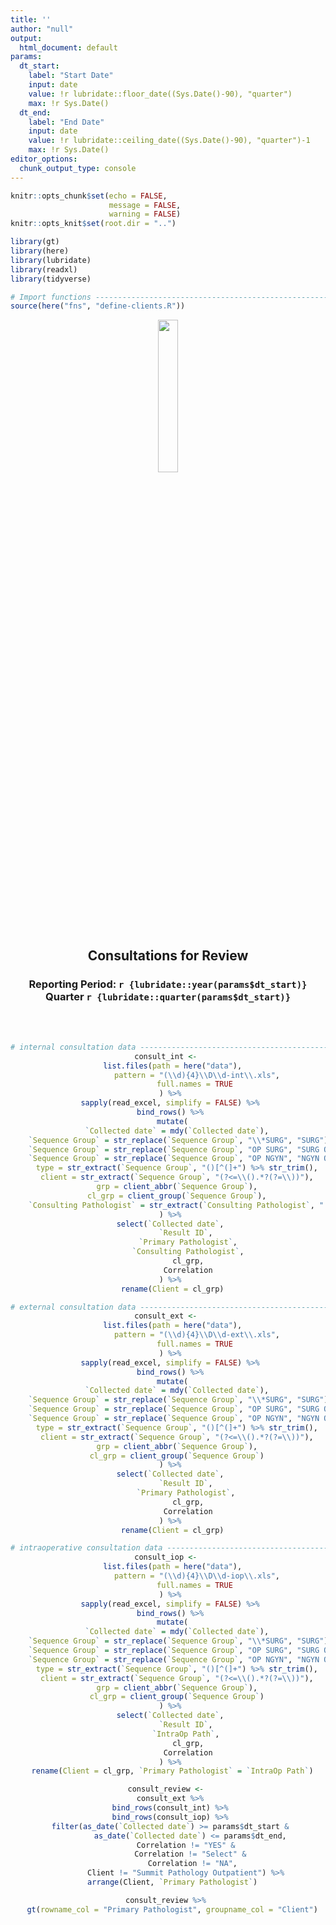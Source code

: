 ```yaml
---
title: ''
author: "null"
output:
  html_document: default
params:
  dt_start:
    label: "Start Date"
    input: date
    value: !r lubridate::floor_date((Sys.Date()-90), "quarter")
    max: !r Sys.Date()
  dt_end: 
    label: "End Date"
    input: date
    value: !r lubridate::ceiling_date((Sys.Date()-90), "quarter")-1
    max: !r Sys.Date()
editor_options:
  chunk_output_type: console
---
```


```r
knitr::opts_chunk$set(echo = FALSE,
                      message = FALSE,
                      warning = FALSE)
knitr::opts_knit$set(root.dir = "..")
```

```r
library(gt)
library(here)
library(lubridate)
library(readxl)
library(tidyverse)

# Import functions --------------------------------------------------------
source(here("fns", "define-clients.R"))
```

<div align="center"> 

![](sp-logo.png){width=25%}

## Consultations for Review

### Reporting Period: `r {lubridate::year(params$dt_start)}` Quarter `r {lubridate::quarter(params$dt_start)}` 

<br><br>

```r
# internal consultation data ----------------------------------------------
consult_int <- 
  list.files(path = here("data"),
             pattern = "(\\d){4}\\D\\d-int\\.xls",
             full.names = TRUE 
  ) %>% 
  sapply(read_excel, simplify = FALSE) %>% 
  bind_rows() %>% 
  mutate(
    `Collected date` = mdy(`Collected date`),
    `Sequence Group` = str_replace(`Sequence Group`, "\\*SURG", "SURG"),
    `Sequence Group` = str_replace(`Sequence Group`, "OP SURG", "SURG OP"),
    `Sequence Group` = str_replace(`Sequence Group`, "OP NGYN", "NGYN OP"),
    type = str_extract(`Sequence Group`, "()[^(]+") %>% str_trim(),
    client = str_extract(`Sequence Group`, "(?<=\\().*?(?=\\))"),
    grp = client_abbr(`Sequence Group`),
    cl_grp = client_group(`Sequence Group`),
    `Consulting Pathologist` = str_extract(`Consulting Pathologist`, ".+?(?=,)")
  ) %>% 
  select(`Collected date`, 
         `Result ID`, 
         `Primary Pathologist`,
         `Consulting Pathologist`,
         cl_grp,
         Correlation
  ) %>% 
  rename(Client = cl_grp)

# external consultation data ----------------------------------------------
consult_ext <- 
  list.files(path = here("data"),
             pattern = "(\\d){4}\\D\\d-ext\\.xls",
             full.names = TRUE 
  ) %>% 
  sapply(read_excel, simplify = FALSE) %>% 
  bind_rows() %>% 
  mutate(
    `Collected date` = mdy(`Collected date`),
    `Sequence Group` = str_replace(`Sequence Group`, "\\*SURG", "SURG"),
    `Sequence Group` = str_replace(`Sequence Group`, "OP SURG", "SURG OP"),
    `Sequence Group` = str_replace(`Sequence Group`, "OP NGYN", "NGYN OP"),
    type = str_extract(`Sequence Group`, "()[^(]+") %>% str_trim(),
    client = str_extract(`Sequence Group`, "(?<=\\().*?(?=\\))"),
    grp = client_abbr(`Sequence Group`),
    cl_grp = client_group(`Sequence Group`)
  ) %>% 
  select(`Collected date`, 
         `Result ID`, 
         `Primary Pathologist`, 
         cl_grp,
         Correlation
  ) %>% 
  rename(Client = cl_grp)

# intraoperative consultation data ----------------------------------------
consult_iop <- 
  list.files(path = here("data"),
             pattern = "(\\d){4}\\D\\d-iop\\.xls",
             full.names = TRUE 
  ) %>% 
  sapply(read_excel, simplify = FALSE) %>% 
  bind_rows() %>% 
  mutate(
    `Collected date` = mdy(`Collected date`),
    `Sequence Group` = str_replace(`Sequence Group`, "\\*SURG", "SURG"),
    `Sequence Group` = str_replace(`Sequence Group`, "OP SURG", "SURG OP"),
    `Sequence Group` = str_replace(`Sequence Group`, "OP NGYN", "NGYN OP"),
    type = str_extract(`Sequence Group`, "()[^(]+") %>% str_trim(),
    client = str_extract(`Sequence Group`, "(?<=\\().*?(?=\\))"),
    grp = client_abbr(`Sequence Group`),
    cl_grp = client_group(`Sequence Group`)
  ) %>% 
  select(`Collected date`, 
         `Result ID`, 
         `IntraOp Path`, 
         cl_grp,
         Correlation
  ) %>% 
  rename(Client = cl_grp, `Primary Pathologist` = `IntraOp Path`)

```

```r
consult_review <- 
  consult_ext %>% 
  bind_rows(consult_int) %>% 
  bind_rows(consult_iop) %>% 
  filter(as_date(`Collected date`) >= params$dt_start & 
           as_date(`Collected date`) <= params$dt_end, 
         Correlation != "YES" & 
           Correlation != "Select" & 
           Correlation != "NA",
         Client != "Summit Pathology Outpatient") %>% 
  arrange(Client, `Primary Pathologist`)
```

```r
consult_review %>% 
  gt(rowname_col = "Primary Pathologist", groupname_col = "Client")
```


